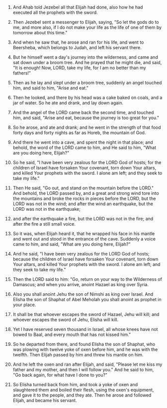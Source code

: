 
1. And Ahab told Jezebel all that Elijah had done, also how he had executed all the prophets with the sword.

2. Then Jezebel sent a messenger to Elijah, saying, "So let the gods do to me, and more also, if I do not make your life as the life of one of them by tomorrow about this time."

3. And when he saw that, he arose and ran for his life, and went to Beersheba, which belongs to Judah, and left his servant there.

4. But he himself went a day's journey into the wilderness, and came and sat down under a broom tree. And he prayed that he might die, and said, "It is enough! Now, LORD, take my life, for I am no better than my fathers!"

5. Then as he lay and slept under a broom tree, suddenly an angel touched him, and said to him, "Arise and eat."

6. Then he looked, and there by his head was a cake baked on coals, and a jar of water. So he ate and drank, and lay down again.

7. And the angel of the LORD came back the second time, and touched him, and said, "Arise and eat, because the journey is too great for you."

8. So he arose, and ate and drank; and he went in the strength of that food forty days and forty nights as far as Horeb, the mountain of God.

9. And there he went into a cave, and spent the night in that place; and behold, the word of the LORD came to him, and He said to him, "What are you doing here, Elijah?"

10. So he said, "I have been very zealous for the LORD God of hosts; for the children of Israel have forsaken Your covenant, torn down Your altars, and killed Your prophets with the sword. I alone am left; and they seek to take my life."

11. Then He said, "Go out, and stand on the mountain before the LORD." And behold, the LORD passed by, and a great and strong wind tore into the mountains and broke the rocks in pieces before the LORD, but the LORD was not in the wind; and after the wind an earthquake, but the LORD was not in the earthquake;

12. and after the earthquake a fire, but the LORD was not in the fire; and after the fire a still small voice.

13. So it was, when Elijah heard it, that he wrapped his face in his mantle and went out and stood in the entrance of the cave. Suddenly a voice came to him, and said, "What are you doing here, Elijah?"

14. And he said, "I have been very zealous for the LORD God of hosts; because the children of Israel have forsaken Your covenant, torn down Your altars, and killed Your prophets with the sword. I alone am left; and they seek to take my life."

15. Then the LORD said to him: "Go, return on your way to the Wilderness of Damascus; and when you arrive, anoint Hazael as king over Syria.

16. Also you shall anoint Jehu the son of Nimshi as king over Israel. And Elisha the son of Shaphat of Abel Meholah you shall anoint as prophet in your place.

17. It shall be that whoever escapes the sword of Hazael, Jehu will kill; and whoever escapes the sword of Jehu, Elisha will kill.

18. Yet I have reserved seven thousand in Israel, all whose knees have not bowed to Baal, and every mouth that has not kissed him."

19. So he departed from there, and found Elisha the son of Shaphat, who was plowing with twelve yoke of oxen before him, and he was with the twelfth. Then Elijah passed by him and threw his mantle on him.

20. And he left the oxen and ran after Elijah, and said, "Please let me kiss my father and my mother, and then I will follow you." And he said to him, "Go back again, for what have I done to you?"

21. So Elisha turned back from him, and took a yoke of oxen and slaughtered them and boiled their flesh, using the oxen's equipment, and gave it to the people, and they ate. Then he arose and followed Elijah, and became his servant.


